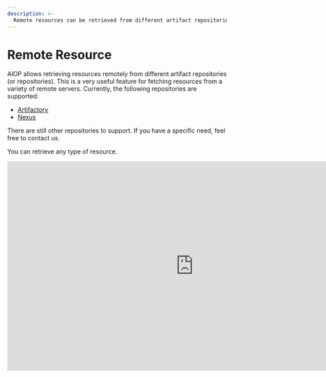 ```yaml
---
description: >-
  Remote resources can be retrieved from different artifact repositories.
---
```



# Remote Resource

AIOP allows retrieving resources remotely from different artifact repositories (or repositories). This is a very useful feature for fetching resources from a variety of remote servers. Currently, the following repositories are supported:

- [Artifactory](#artifactory)
- [Nexus](#nexus)

<Callout type="info" emoji="ℹ️">
There are still other repositories to support. If you have a specific need, feel free to contact us.
</Callout>

You can retrieve any type of resource.

<iframe width="853" height="480" src="https://www.youtube.com/embed/Q-jQbu-_9o0?si=2SGnJQW5kKza0dsh?rel=0" title="YouTube video player" frameborder="0" allow="fullscreen; accelerometer;" allowfullscreen/>

## Configuration Requirements

Access to remote servers and especially AIOP configuration must be set up. For more information, please refer to the [User Configuration](/docs/configurations/user#structure-du-fichier-de-configuration) and [Playbook](/docs/configurations/playbook) sections.

### Playbook Configuration

Let's take the example of the playbook configuration file below. Let's focus on the first two items in the `repositories` list:

```yaml {3-12} filename="~/.aiop/config.yaml"
...
repositories:
  - name: artifactory-release
    instance: artifactory-company
    type: artifactory
    base_url: https://artifactory.my-company.com/artifactory/release/
    repository_regex: ^(?P<app_name>.+)\/(?P<version>\d+\.\d+)\/(?P<filename>.+)$
  - name: artifactory-develop
    instance: artifactory-company
    type: artifactory
    base_url: https://artifactory.my-company.com/artifactory/develop/
    repository_regex: ^(?P<app_name>.+)\/(?P<version>\d+\.\d+-dev)\/(?P<filename>.+)$
  - name: nexus-develop
    instance: nexus-company
    type: nexus
    base_url: https://nexus.my-company.com/repo/develop/
    repository_regex: ^(?P<app_name>.+)\/(?P<version>\d+\.\d+-dev)\/(?P<filename>.+)$
...
```

We have set up an artifact registry instance called `artifactory-company` with two repositories `artifactory-release` and `artifactory-develop`. These repositories have different base URLs as they do not point to the same artifact repository. They also have different regular expressions to filter the resources to retrieve.

Let's dissect the regular expression of the first repository `^(?P<app_name>.+)\/(?P<version>\d+\.\d+)\/(?P<filename>.+)$`. As a reminder, the naming of groups allows you to retrieve the values and use them during package generation:
- `(?P<app_name>.+)` : application name (any name without character limit and constraints)
- `(?P<version>\d+\.\d+)` : application version (2 integer numbers with a dot as separator)
- `(?P<filename>.+)` : file name (any name without character limit and constraints)

You'll notice that the second repository `artifactory-develop` has a different regular expression `^(?P<app_name>.+)\/(?P<version>\d+\.\d+-dev)\/(?P<filename>.+)$`. This allows retrieving resources with a development version, hence the `-dev` added in the application version `(?P<version>\d+\.\d+-dev)`.

```yaml {13-17} filename="~/.aiop/config.yaml"
...
repositories:
  - name: artifactory-release
    instance: artifactory-company
    type: artifactory
    base_url: https://artifactory.my-company.com/artifactory/release/
    repository_regex: ^(?P<app_name>.+)\/(?P<version>\d+\.\d+)\/(?P<filename>.+)$
  - name: artifactory-develop
    instance: artifactory-company
    type: artifactory
    base_url: https://artifactory.my-company.com/artifactory/develop/
    repository_regex: ^(?P<app_name>.+)\/(?P<version>\d+\.\d+-dev)\/(?P<filename>.+)$
  - name: nexus-develop
    instance: nexus-company
    type: nexus
    base_url: https://nexus.my-company.com/repo/develop/
    repository_regex: ^(?P<app_name>.+)\/(?P<version>\d+\.\d+-dev)\/(?P<filename>.+)$
...
```

Then, we have set up another artifact registry instance called `nexus-company` with a repository `nexus-develop`. For clarity in the explanation, we chose to use the same regular expression as the one used for the second repository `artifactory-develop`.

### User Configuration

Next, let's look at the user configuration for authentication on the remote `artifactory` server.

```yaml {3-6} filename="~/.aiop/config.yaml"
...
repositories:
  - instance: artifactory-company
    username: admin
    password: KhH479X66hH98i
    auth_type: basic
...
```

You'll notice that the instance `artifactory-company` corresponds to the one configured in the playbook. Here, the user decides to authenticate with a username `admin` and a password `KhH479X66hH98i` using the `basic` authentication type. (See the [User Configuration](/docs/configurations/user#personalisation) section for more information)

## Artifactory

The configurations have been defined previously. We are now able to retrieve resources from the remote `Artifactory` server. Here's a concrete example of retrieving a parameter file from the `artifactory-release` repository:

<FileTree>
  <FileTree.Folder name="playbook" defaultOpen>
    <FileTree.Folder name=".git">
        <FileTree.File name="..." />
    </FileTree.Folder>
    <FileTree.Folder name=".aiop">
        <FileTree.File name="inventory_config.yml" />
        <FileTree.File name="inventory.yml" />
        <FileTree.File name="playbook.yml" />
    </FileTree.Folder>
    <FileTree.Folder name="ressources" defaultOpen>
        <FileTree.File name=".aml" />
    </FileTree.Folder>
  </FileTree.Folder>
</FileTree>

<Callout type="info" emoji="ℹ️">
You'll notice that there are no local resources in the `ressources` folder as everything is remote on the server.
</Callout>

```yaml {1, 6} filename="ressources/.aml" /<artifactory-release>/ /<artifactory-develop>/
- source: <artifactory-release>my-app/1.0/fichier
  destination: fichier
  compatibility:
    - apps: [my-app]
      envs: [prod]
- source: <artifactory-develop>my-app/1.0-dev/fichier
  destination: fichier
  compatibility:
    - apps: [my-app]
      envs: [dev]
```

In the first declaration, the `fichier` file will be retrieved from the `artifactory-release` repository of the `artifactory-company` instance with the application name `my-app` and version `1.0` and placed in the package at its root with the name `fichier`. The file will be retrieved from the remote repository verified by the regular expression `^(?P<app_name>.+)\/(?P<version>\d+\.\d+)\/(?P<filename>.+)$` and also verified by its hash to ensure its integrity and security.

In the second declaration, the `bin` file will be retrieved from the `artifactory-release` repository of the `artifactory-company` instance with the application name `my-app` and version `1.0` and placed in the package at its root with the name `fichier`. The file will be retrieved from the remote repository verified by the regular expression `^(?P<app_name>.+)\/(?P<version>\d+\.\d+-dev)\/(?P<filename>.+)$` and also verified by its hash to ensure its integrity and security.

<Callout type="info" emoji="ℹ️">
You'll notice that the binary in the second declaration will be retrieved only when the desired package is intended for the **development** environment. This is possible due to the declared compatibility in the second declaration. And the source does not come from the same repository as the first declaration.
</Callout>

## Nexus

The configurations have been set up earlier, and now we can retrieve resources from the remote `artifactory` server. Here's a concrete example to retrieve a parameter file from the `artifactory-release` repository:

<FileTree>
  <FileTree.Folder name="playbook" defaultOpen>
    <FileTree.Folder name=".git">
        <FileTree.File name="..." />
    </FileTree.Folder>
    <FileTree.Folder name=".aiop">
        <FileTree.File name="inventory_config.yml" />
        <FileTree.File name="inventory.yml" />
        <FileTree.File name="playbook.yml" />
    </FileTree.Folder>
    <FileTree.Folder name="ressources" defaultOpen>
        <FileTree.File name=".aml" />
    </FileTree.Folder>
  </FileTree.Folder>
</FileTree>

```yaml {1} filename="ressources/.aml" /<nexus-develop>/
- source: <nexus-develop>my-app-from-nexus/1.0-dev/fichier
  destination: fichier
  compatibility:
    - ...
```

In this case, the `fichier` file will be retrieved from the `nexus-develop` repository of the `nexus-company` instance with the application name `my-app-from-nexus` and version `1.0-dev` and placed in the package at its root with the name `app`. The file will be retrieved from the remote repository verified by the regular expression `^(?P<app_name>.+)\/(?P<version>\d+\.\d+)\/(?P<filename>.+)$` and also verified by its hash to ensure its integrity and security.

## Caching and Verification

Please note that remote resources are stored in the local cache to avoid retrieving them on every package generation ([Learn more about caching](/docs/caching)). However, they are verified on each package generation to ensure that the resource is up to date compared to the latest version available on the remote server ([Learn more about verification](/docs/cli/build)).